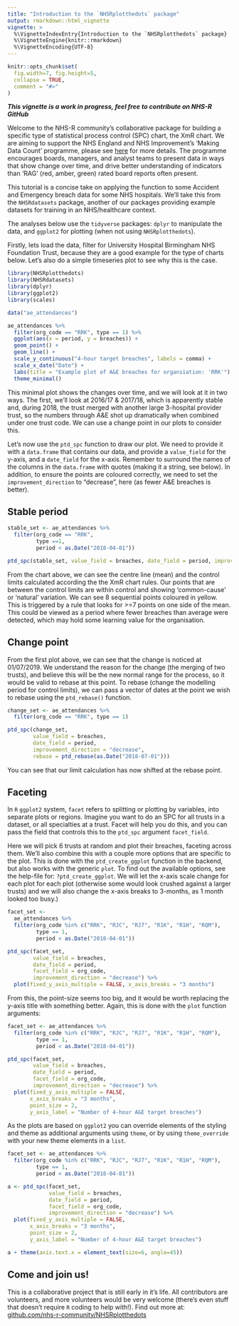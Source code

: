 ```yaml
---
title: "Introduction to the `NHSRplotthedots` package"
output: rmarkdown::html_vignette
vignette: >
  %\VignetteIndexEntry{Introduction to the `NHSRplotthedots` package}
  %\VignetteEngine{knitr::rmarkdown}
  %\VignetteEncoding{UTF-8}
---
```


```r
knitr::opts_chunk$set(
  fig.width=7, fig.height=5,
  collapse = TRUE,
  comment = "#>"
)
```


___This vignette is a work in progress, feel free to contribute on NHS-R GitHub___


Welcome to the NHS-R community's collaborative package for building a specific type of statistical process control (SPC) chart, the XmR chart.  We are aiming to support the NHS England and NHS Improvement's 'Making Data Count' programme, please see [here][mdc] for more details.  The programme encourages boards, managers, and analyst teams to present data in ways that show change over time, and drive better understanding of indicators than 'RAG' (red, amber, green) rated board reports often present.

This tutorial is a concise take on applying the function to some Accident and Emergency breach data for some NHS hospitals.  We'll take this from the `NHSRdatasets` package, another of our packages providing example datasets for training in an NHS/healthcare context.

The analyses below use the `tidyverse` packages: `dplyr` to manipulate the data, and `ggplot2` for plotting (when not using `NHSRplotthedots`).

Firstly, lets load the data, filter for University Hospital Birmingham NHS Foundation Trust, because they are a good example for the type of charts below.  Let's also do a simple timeseries plot to see why this is the case.

```r
library(NHSRplotthedots)
library(NHSRdatasets)
library(dplyr)
library(ggplot2)
library(scales)

data("ae_attendances")

ae_attendances %>% 
  filter(org_code == "RRK", type == 1) %>% 
  ggplot(aes(x = period, y = breaches)) +
  geom_point() +
  geom_line() +
  scale_y_continuous("4-hour target breaches", labels = comma) +
  scale_x_date("Date") +
  labs(title = "Example plot of A&E breaches for organsiation: 'RRK'") +
  theme_minimal()
```

This minimal plot shows the changes over time, and we will look at it in two ways.  The first, we'll look at 2016/17 & 2017/18, which is apparently stable and, during 2018, the trust merged with another large 3-hospital provider trust, so the numbers through A&E shot up dramatically when combined under one trust code.  We can use a change point in our plots to consider this.

Let's now use the `ptd_spc` function to draw our plot.  We need to provide it with a `data.frame` that contains our data, and provide a `value_field` for the y-axis, and a `date_field` for the x-axis.  Remember to surround the names of the columns in the `data.frame` with quotes (making it a string, see below). In addition, to ensure the points are coloured correctly, we need to set the `improvement_direction` to "decrease", here (as fewer A&E breaches is better).

## Stable period

```r
stable_set <- ae_attendances %>% 
  filter(org_code == "RRK",
         type ==1,
         period < as.Date("2018-04-01"))

ptd_spc(stable_set, value_field = breaches, date_field = period, improvement_direction = "decrease")
```

From the chart above, we can see the centre line (mean) and the control limits calculated according the the XmR chart rules.  Our points that are between the control limits are within control and showing 'common-cause' or 'natural' variation.  We can see 8 sequential points coloured in yellow.  This is triggered by a rule that looks for >=7 points on one side of the mean.  This could be viewed as a period where fewer breaches than average were detected, which may hold some learning value for the organisation.


## Change point

From the first plot above, we can see that the change is noticed at 01/07/2019.  We understand the reason for the change (the merging of two trusts), and believe this will be the new normal range for the process, so it would be valid to rebase at this point. To rebase (change the modelling period for control limits), we can pass a vector of dates at the point we wish to rebase using the `ptd_rebase()` function.

```r
change_set <- ae_attendances %>% 
  filter(org_code == "RRK", type == 1)

ptd_spc(change_set,
        value_field = breaches,
        date_field = period,
        improvement_direction = "decrease",
        rebase = ptd_rebase(as.Date("2018-07-01")))
```

You can see that our limit calculation has now shifted at the rebase point.

## Faceting

In `R` `ggplot2` system, `facet` refers to splitting or plotting by variables, into separate plots or regions.  Imagine you want to do an SPC for all trusts in a dataset, or all specialties at a trust.  Facet will help you do this, and you can pass the field that controls this to the `ptd_spc` argument `facet_field `.

Here we will pick 6 trusts at random and plot their breaches, faceting across them.
We'll also combine this with a couple more options that are specific to the plot. This is done with the `ptd_create_ggplot` function in the backend, but also works with the generic `plot`.  To find out the available options, see the help-file for: `?ptd_create_ggplot`.  We will let the x-axis scale change for each plot for each plot (otherwise some would look crushed against a larger trusts) and we will also change the x-axis breaks to 3-months, as 1 month looked too busy.)

```r
facet_set <- 
  ae_attendances %>% 
  filter(org_code %in% c("RRK", "RJC", "RJ7", "R1K", "R1H", "RQM"),
         type == 1,
         period < as.Date("2018-04-01"))

ptd_spc(facet_set,
        value_field = breaches,
        date_field = period,
        facet_field = org_code,
        improvement_direction = "decrease") %>%
  plot(fixed_y_axis_multiple = FALSE, x_axis_breaks = "3 months")

```
From this, the point-size seems too big, and it would be worth replacing the y-axis title with something better.  Again, this is done with the `plot` function arguments:

```r
facet_set <- ae_attendances %>% 
  filter(org_code %in% c("RRK", "RJC", "RJ7", "R1K", "R1H", "RQM"),
         type == 1,
         period < as.Date("2018-04-01"))

ptd_spc(facet_set,
        value_field = breaches,
        date_field = period,
        facet_field = org_code, 
        improvement_direction = "decrease") %>%
  plot(fixed_y_axis_multiple = FALSE,
       x_axis_breaks = "3 months",
       point_size = 2,
       y_axis_label = "Number of 4-hour A&E target breaches")
```

As the plots are based on `ggplot2` you can override elements of the styling and theme as additional arguments using `theme`, or by using `theme_override` with your new theme elements in a `list`.

```r
facet_set <- ae_attendances %>% 
  filter(org_code %in% c("RRK", "RJC", "RJ7", "R1K", "R1H", "RQM"),
         type == 1,
         period < as.Date("2018-04-01"))

a <- ptd_spc(facet_set,
             value_field = breaches,
             date_field = period,
             facet_field = org_code,
             improvement_direction = "decrease") %>%
  plot(fixed_y_axis_multiple = FALSE,
       x_axis_breaks = "3 months",
       point_size = 2,
       y_axis_label = "Number of 4-hour A&E target breaches")

a + theme(axis.text.x = element_text(size=6, angle=45))
```

## Come and join us!

This is a collaborative project that is still early in it's life.  All contributors are volunteers, and more volunteers would be very welcome (there's even stuff that doesn't require `R` coding to help with!).  Find out more at: [github.com/nhs-r-community/NHSRplotthedots][nhsrptd_gh]

[mdc]: https://www.england.nhs.uk/publication/making-data-count/
[nhsrptd_gh]: https://github.com/nhs-r-community/NHSRplotthedots

